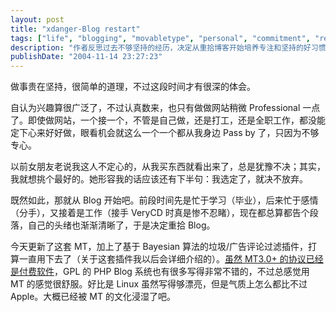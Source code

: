 ```yaml
---
layout: post
title: "xdanger-Blog restart"
tags: ["life", "blogging", "movabletype", "personal", "commitment", "reflection", "verycd", "web development", "perseverance"]
description: "作者反思过去不够坚持的经历，决定从重拾博客开始培养专注和坚持的好习惯，同时分享了更新 MovableType 博客系统和添加垃圾评论过滤插件的技术细节，表达了对 MT 博客平台的喜爱。"
publishDate: "2004-11-14 23:27:23"
---
```


做事贵在坚持，很简单的道理，不过这段时间才有很深的体会。

自认为兴趣算很广泛了，不过认真数来，也只有做做网站稍微 Professional 一点了。即使做网站，一个接一个，不管是自己做，还是打工，还是全职工作，都没能定下心来好好做，眼看机会就这么一个一个都从我身边 Pass by 了，只因为不够专心。

以前女朋友老说我这人不定心的，从我买东西就看出来了，总是犹豫不决；其实，我就想挑个最好的。她形容我的话应该还有下半句：我选定了，就决不放弃。

既然如此，那就从 Blog 开始吧。前段时间先是忙于学习（毕业），后来忙于感情（分手），又接着是工作（接手 VeryCD 时真是惨不忍睹），现在都总算都告个段落，自己的头绪也渐渐清晰了，于是决定重拾 Blog。

今天更新了这套 MT，加上了基于 Bayesian 算法的垃圾/广告评论过滤插件，打算一直用下去了（关于这套插件我以后会详细介绍的）。[虽然 MT3.0+ 的协议已经是付费软件](/archives/2004/05/15/000131.html)，GPL 的 PHP Blog 系统也有很多写得非常不错的，不过总感觉用 MT 的感觉很舒服。好比是 Linux 虽然写得够漂亮，但是气质上怎么都比不过 Apple。大概已经被 MT 的文化浸湿了吧。
